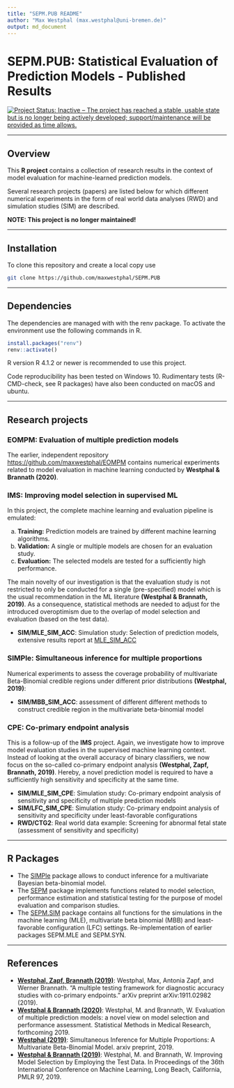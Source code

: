```yaml
---
title: "SEPM.PUB README"
author: "Max Westphal (max.westphal@uni-bremen.de)"
output: md_document
---
```


# SEPM.PUB: Statistical Evaluation of Prediction Models - Published Results

[![Project Status: Inactive – The project has reached a stable, usable state but is no longer being actively developed; support/maintenance will be provided as time allows.](https://www.repostatus.org/badges/latest/inactive.svg)](https://www.repostatus.org/#inactive)


---

## Overview

This **R project** contains a collection of research results in the context of model evaluation for machine-learned prediction models. 

Several research projects (papers) are listed below for which different numerical experiments 
in the form of real world data analyses (RWD) and simulation studies (SIM) are described.

**NOTE: This project is no longer maintained!**

---


## Installation

To clone this repository and create a local copy use

```bash
git clone https://github.com/maxwestphal/SEPM.PUB
```


---

## Dependencies

The dependencies are managed with with the renv package. To activate the environment use the 
following commands in R.

```r
install.packages("renv")
renv::activate()
```

R version R 4.1.2 or newer is recommended to use this project.

Code reproducibility has been tested on Windows 10. Rudimentary tests (R-CMD-check, see R packages)
have also been conducted on macOS and ubuntu.


---

## Research projects

### **EOMPM**: Evaluation of multiple prediction models

The earlier, independent repository <https://github.com/maxwestphal/EOMPM> contains numerical experiments 
related to model evaluation in machine learning conducted by **Westphal & Brannath (2020)**. 


### **IMS**: Improving model selection in supervised ML

In this project, the complete machine learning and evaluation pipeline is emulated:

(a) **Training:** Prediction models are trained by different machine learning algorithms.
(b) **Validation:** A single or multiple models are chosen for an evaluation study.
(c) **Evaluation:** The selected models are tested for a sufficiently high performance.

The main novelty of our investigation is that the evaluation study is not restricted to only be 
conducted for a single (pre-specified) model which is the usual recommendation in the ML literature 
**(Westphal & Brannath, 2019)**.
As a consequence, statistical methods are needed to adjust for the introduced overoptimism 
due to the overlap of model selection and evaluation (based on the test data).

- **SIM/MLE_SIM_ACC**: Simulation study: Selection of prediction models, extensive results report at [MLE_SIM_ACC](https://maxwestphal.github.io/SEPM.PUB/MLE_SIM_ACC.html)


### **SIMPle**: Simultaneous inference for multiple proportions

Numerical experiments to assess the coverage probability of multivariate Beta-Binomial credible 
regions under different prior distributions **(Westphal, 2019)**:

- **SIM/MBB_SIM_ACC**: assessment of different different methods to construct credible region 
in the multivariate beta-binomial model


### **CPE**: Co-primary endpoint analysis

This is a follow-up of the **IMS** project. Again, we investigate how to improve model evaluation studies in the supervised machine learning context.
Instead of looking at the overall accuracy of binary classifiers, we now focus on the so-called co-primary endpoint analysis **(Westphal, Zapf, Brannath, 2019)**.
Hereby, a novel prediction model is required to have a sufficiently high sensitivity and specificity at the same time.

-   **SIM/MLE_SIM_CPE**: Simulation study: Co-primary endpoint analysis of sensitivity and specificity of multiple prediction models
-   **SIM/LFC_SIM_CPE**: Simulation study: Co-primary endpoint analysis of sensitivity and specificity under least-favorable configurations
-   **RWD/CTG2**: Real world data example: Screening for abnormal fetal state (assessment of sensitivity and specificity)

---

## R Packages

- The [SIMPle](https://github.com/maxwestphal/SIMPle) package allows to conduct inference for a multivariate Bayesian beta-binomial model.
- The [SEPM](https://github.com/maxwestphal/SEPM) package implements functions related to model selection, performance estimation and statistical testing for the purpose of model evaluation and comparison studies.
- The [SEPM.SIM](https://github.com/maxwestphal/SEPM.SIM) package contains all functions for the simulations in the machine learning (MLE), multivariate beta binomial (MBB) and least-favorable configuration (LFC) settings. Re-implementation of earlier packages SEPM.MLE and SEPM.SYN.


---

## References

- [**Westphal, Zapf, Brannath (2019)**](https://arxiv.org/abs/1911.02982): Westphal, Max, Antonia Zapf, and Werner Brannath. "A multiple testing framework for diagnostic accuracy studies with co-primary endpoints." arXiv preprint arXiv:1911.02982 (2019).
- [**Westphal & Brannath (2020)**](https://journals.sagepub.com/doi/full/10.1177/0962280219854487): Westphal, M. and Brannath, W. Evaluation of multiple prediction models: a novel view on model selection and performance assessment. Statistical Methods in Medical Research, forthcoming 2019.
- [**Westphal (2019)**](https://arxiv.org/abs/1911.00098): Simultaneous Inference for Multiple Proportions: A Multivariate Beta-Binomial Model. arxiv preprint, 2019.
- [**Westphal & Brannath (2019)**](http://proceedings.mlr.press/v97/westphal19a.html): Westphal, M. and Brannath, W. Improving Model Selection by Employing the Test Data. In Proceedings of the 36th International Conference on Machine Learning, Long Beach, California, PMLR 97, 2019.